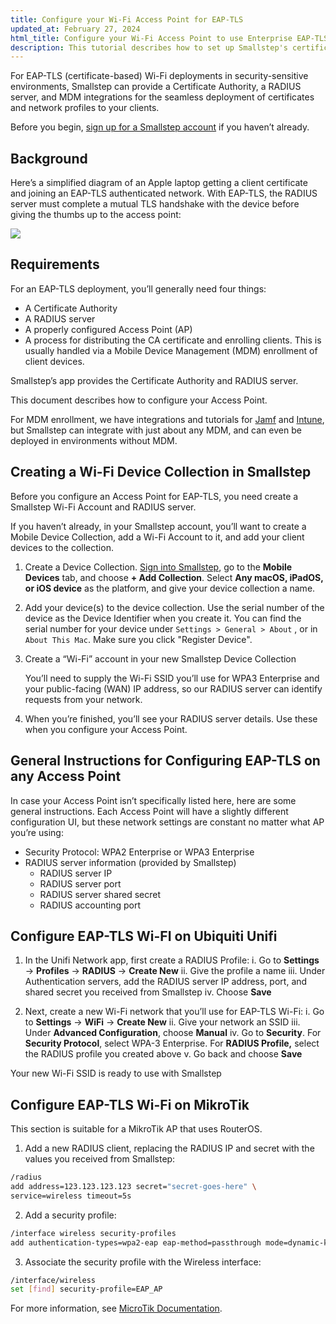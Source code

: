 ```yaml
---
title: Configure your Wi-Fi Access Point for EAP-TLS
updated_at: February 27, 2024
html_title: Configure your Wi-Fi Access Point to use Enterprise EAP-TLS certificate-based authentication with Smallstep
description: This tutorial describes how to set up Smallstep's certificate-based Wi-Fi on several popular Access Point models
---
```


For EAP-TLS (certificate-based) Wi-Fi deployments in security-sensitive environments, Smallstep can provide a Certificate Authority, a RADIUS server, and MDM integrations for the seamless deployment of certificates and network profiles to your clients.

Before you begin, [sign up for a Smallstep account](https://smallstep.com/signup) if you haven’t already.

## Background

Here’s a simplified diagram of an Apple laptop getting a client certificate and joining an EAP-TLS authenticated network. With EAP-TLS, the RADIUS server must complete a mutual TLS handshake with the device before giving the thumbs up to the access point:

![](/graphics/Authenticating_to_an_EAP-TLS_network.png)

## Requirements

For an EAP-TLS deployment, you’ll generally need four things:

- A Certificate Authority
- A RADIUS server
- A properly configured Access Point (AP)
- A process for distributing the CA certificate and enrolling clients. This is usually handled via a Mobile Device Management (MDM) enrollment of client devices.

Smallstep’s app provides the Certificate Authority and RADIUS server. 

This document describes how to configure your Access Point. 

For MDM enrollment, we have integrations and tutorials for [Jamf](https://smallstep.com/docs/tutorials/apple-mdm-jamf-setup-guide/) and [Intune](https://smallstep.com/docs/tutorials/intune-mdm-setup-guide/), but Smallstep can integrate with just about any MDM, and can even be deployed in environments without MDM.

## Creating a Wi-Fi Device Collection in Smallstep

Before you configure an Access Point for EAP-TLS, you need create a Smallstep Wi-Fi Account and RADIUS server.

If you haven’t already, in your Smallstep account, you’ll want to create a Mobile Device Collection, add a Wi-Fi Account to it, and add your client devices to the collection.

1. Create a Device Collection. [Sign into Smallstep](https://smallstep.com/app), go to the **Mobile Devices** tab, and choose **+ Add Collection**. Select **Any macOS, iPadOS, or iOS device** as the platform, and give your device collection a name.
2. Add your device(s) to the device collection. Use the serial
number of the device as the Device Identifier when you create it. You
can find the serial number for your device under `Settings > General > About` , or in `About This Mac`. Make sure you click "Register Device".
3. Create a “Wi-Fi” account in your new Smallstep Device Collection
    
    You’ll need to supply the Wi-Fi SSID you’ll use for WPA3 Enterprise 
    and your public-facing (WAN) IP address, so our RADIUS server can 
    identify requests from your network.
    
4. When you’re finished, you’ll see your RADIUS server details. Use these when you configure your Access Point.

## General Instructions for Configuring EAP-TLS on any Access Point

In case your Access Point isn’t specifically listed here, here are some general instructions. Each Access Point will have a slightly different configuration UI, but these network settings are constant no matter what AP you’re using:

- Security Protocol: WPA2 Enterprise or WPA3 Enterprise
- RADIUS server information (provided by Smallstep)
    - RADIUS server IP
    - RADIUS server port
    - RADIUS server shared secret
    - RADIUS accounting port

## Configure EAP-TLS Wi-FI on Ubiquiti Unifi

1. In the Unifi Network app, first create a RADIUS Profile:
    i. Go to **Settings** → **Profiles** → **RADIUS** → **Create New**
    ii. Give the profile a name
    iii. Under Authentication servers, add the RADIUS server IP address, port, and shared secret you received from Smallstep
    iv. Choose **Save**

2. Next, create a new Wi-Fi network that you’ll use for EAP-TLS Wi-Fi:
    i. Go to **Settings** → **WiFi** → **Create New**
    ii. Give your network an SSID
    iii. Under **Advanced Configuration**, choose **Manual**
    iv. Go to **Security**. For **Security Protocol**, select WPA-3 Enterprise. For **RADIUS Profile,** select the RADIUS profile you created above
    v. Go back and choose **Save**

Your new Wi-Fi SSID is ready to use with Smallstep

## Configure EAP-TLS Wi-Fi on MikroTik

This section is suitable for a MikroTik AP that uses RouterOS.

1. Add a new RADIUS client, replacing the RADIUS IP and secret with the values you received from Smallstep:

```bash
/radius
add address=123.123.123.123 secret="secret-goes-here" \
service=wireless timeout=5s
```

2. Add a security profile:

```bash
/interface wireless security-profiles
add authentication-types=wpa2-eap eap-method=passthrough mode=dynamic-keys name=EAP_AP supplicant-identity=Mikrotik
```

3. Associate the security profile with the Wireless interface:

```bash
/interface/wireless
set [find] security-profile=EAP_AP
```

For more information, see [MicroTik Documentation](https://help.mikrotik.com/docs/display/ROS/Enterprise+wireless+security+with+User+Manager+v5). 


